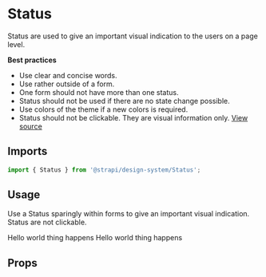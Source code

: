 <!--- Status.stories.mdx --->


<Meta title="Design System/Components/Status" component={Status} />

# Status

Status are used to give an important visual indication to the users on a page level.

**Best practices**

- Use clear and concise words.
- Use rather outside of a form.
- One form should not have more than one status.
- Status should not be used if there are no state change possible.
- Use colors of the theme if a new colors is required.
- Status should not be clickable. They are visual information only.
  [View source](https://github.com/strapi/design-system/tree/develop/packages/strapi-design-system/src/Status)

## Imports

```js
import { Status } from '@strapi/design-system/Status';
```

## Usage

Use a Status sparingly within forms to give an important visual indication. Status are not clickable.

<Canvas>
  <Story name="base">
    <Stack size={3}>
      <Status variant="success">
        <Typography>
          Hello world <Typography fontWeight="bold">thing happens</Typography>
        </Typography>
      </Status>
      <Status variant="secondary">
        <Typography>
          Hello world <Typography fontWeight="bold">thing happens</Typography>
        </Typography>
      </Status>
    </Stack>
  </Story>
</Canvas>

## Props

<ArgsTable of={Status} />
